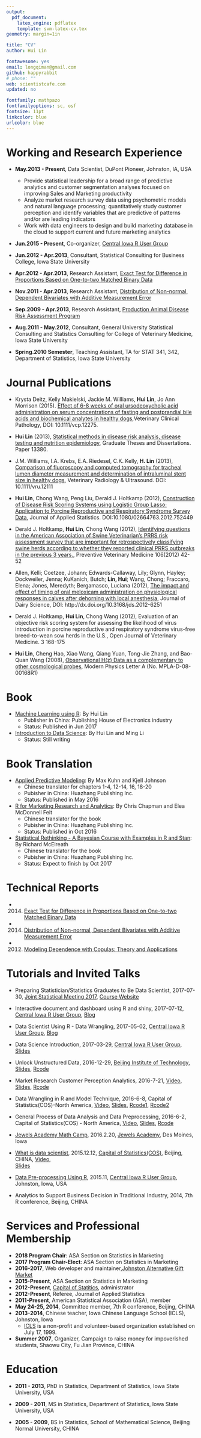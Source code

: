 ```yaml
---
output: 
  pdf_document:
    latex_engine: pdflatex
    template: svm-latex-cv.tex
geometry: margin=1in

title: "CV"
author: Hui Lin

fontawesome: yes
email: longqiman@gmail.com
github: happyrabbit
# phone: ""
web: scientistcafe.com
updated: no

fontfamily: mathpazo
fontfamilyoptions: sc, osf
fontsize: 11pt
linkcolor: blue
urlcolor: blue
---
```



# Working and Research Experience

- **May.2013 - Present**, Data Scientist, DuPont Pioneer, Johnston, IA, USA
    - Provide statistical leadership for a broad range of predictive analytics and customer segmentation analyses focused on improving Sales and Marketing productivity
    - Analyze market research survey data using psychometric models and natural language processing; quantitatively study customer perception and identify variables that are predictive of patterns and/or are leading indicators
    - Work with data engineers to design and build marketing database in the cloud to support current and future marketing analytics

- **Jun.2015 - Present**, Co-organizer, [Central Iowa R User Group](http://www.meetup.com/Central-Iowa-R-User-Group/)

- **Jun.2012 - Apr.2013**, Consultant, Statistical Consulting for Business College, Iowa State University

- **Apr.2012 - Apr.2013**, Research Assistant, [Exact Test for Difference in Proportions Based on One-to-two Matched Binary Data](http://scientistcafe.com/works/MatchedTestDraft.pdf)

- **Nov.2011 - Apr.2013**, Research Assistant, [Distribution of Non-normal, Dependent Bivariates with Additive Measurement Error](http://scientistcafe.com/works/AME_Draft_Hui_Mar20.pdf)

- **Sep.2009 - Apr.2013**, Research Assistant, [Production Animal Disease Risk Assessment Program](http://www.padrap.org/)

- **Aug.2011 - May.2012**, Consultant, General University Statistical Consulting and Statistics Consulting for College of Veterinary Medicine, Iowa State University

- **Spring.2010 Semester**, Teaching Assistant, TA for STAT 341, 342, Department of Statistics, Iowa State University

# Journal Publications

- Krysta Deitz, Kelly Makielski, Jackie M. Williams, **Hui Lin**, Jo Ann Morrison (2015). [Effect of 6-8 weeks of oral ursodeoxycholic acid administration on serum concentrations of fasting and postprandial bile acids and biochemical analytes in healthy dogs](http://www.ncbi.nlm.nih.gov/pubmed/26274488),Veterinary Clinical Pathology, DOI: 10.1111/vcp.12275. 

- **Hui Lin** (2013), [Statistical methods in disease risk analysis, disease testing and nutrition epidemiology](http://lib.dr.iastate.edu/etd/13380), Graduate Theses and Dissertations. Paper 13380. 

- J.M. Williams, I.A. Krebs, E.A. Riedesel, C.K. Kelly,  **H. Lin** (2013), [Comparison of fluoroscopy and computed tomography for tracheal lumen diameter measurement and determination of intraluminal stent size in healthy dogs](http://onlinelibrary.wiley.com/doi/10.1111/vru.12111/full), Veterinary Radiology & Ultrasound. DOI: 10.1111/vru.12111

- **Hui Lin**, Chong Wang, Peng Liu, Derald J. Holtkamp (2012), [Construction of Disease Risk Scoring Systems using Logistic Group Lasso: Application to Porcine Reproductive and Respiratory Syndrome Survey Data](http://www.tandfonline.com/doi/abs/10.1080/02664763.2012.752449), Journal of Applied Statistics. DOI:10.1080/02664763.2012.752449 
   
- Derald J. Holtkamp, **Hui Lin**, Chong Wang (2012), [Identifying questions in the American Association of Swine Veterinarian's PRRS risk assessment survey that are important for retrospectively classifying swine herds according to whether they reported clinical PRRS outbreaks in the previous 3 years.](http://www.ncbi.nlm.nih.gov/pubmed/22475927), Preventive Veterinary Medicine 106(2012) 42-52

- Allen, Kelli; Coetzee, Johann; Edwards-Callaway, Lily; Glynn, Hayley; Dockweiler, Jenna; KuKanich, Butch; **Lin, Hui**; Wang, Chong; Fraccaro, Elena; Jones, Meredyth; Bergamasco, Luciana (2012), [The impact and effect of timing of oral meloxicam administration on physiological responses in calves after dehorning with local anesthesia](http://www.journalofdairyscience.org/article/S0022-0302(13)00403-7/abstract), Journal of Dairy Science, DOI: http://dx.doi.org/10.3168/jds.2012-6251

- Derald J. Holtkamp, **Hui Lin**, Chong Wang (2012), Evaluation of an objective risk scoring system for assessing the likelihood of virus introduction in porcine reproductive and respiratory syndrome virus-free breed-to-wean sow herds in the U.S., Open Journal of Veterinary Medicine. 3 168-175

- **Hui Lin**, Cheng Hao, Xiao Wang, Qiang Yuan, Tong-Jie Zhang, and Bao-Quan Wang (2008), [Observational H(z) Data as a complementary to other cosmological probes](http://www.worldscientific.com/doi/abs/10.1142/S0217732309030217), Modern Physics Letter A (No. MPLA-D-08-00168R1)

# Book 

- [Machine Learning using R](http://scientistcafe.com/book/): By Hui Lin
    - Publisher in China: Publishing House of Electronics industry
    - Status: Published in Jun 2017
    
- [Introduction to Data Science](http://scientistcafe.com/CE_JSM2017/): By Hui Lin and Ming Li
    - Status: Still writing
    
# Book Translation

- [Applied Predictive Modeling](http://appliedpredictivemodeling.com): By Max Kuhn and Kjell Johnson
    - Chinese translator for chapters 1-4, 12-14, 16, 18-20
    - Pubisher in China: Huazhang Publishing Inc.
    - Status: Published in May 2016

- [R for Marketing Research and Analytics](http://r-marketing.r-forge.r-project.org): By Chris Chapman and Elea McDonnell Feit
    - Chinese translator for the book
    - Pubisher in China: Huazhang Publishing Inc.
    - Status: Published in Oct 2016

- [Statistical Rethinking - A Bayesian Course with Examples in R and Stan](http://xcelab.net/rm/statistical-rethinking/): By Richard McElreath
    - Chinese translator for the book
    - Pubisher in China: Huazhang Publishing Inc.
    - Status: Expect to finish by Oct 2017

# Technical Reports

- (2014) [Exact Test for Difference in Proportions Based on One-to-two Matched Binary Data](http://scientistcafe.com/works/MatchedTestDraft.pdf)

- (2014) [Distribution of Non-normal, Dependent Bivariates with Additive Measurement Error](http://scientistcafe.com/works/AME_Draft_Hui_Mar20.pdf)

- (2012) [Modeling Dependence with Copulas: Theory and Applications](http://scientistcafe.com/works/ModelingDependence_with_Copulas_TheoryApplications.pdf)

# Tutorials and Invited Talks

- Preparing Statistician/Statistics Graduates to Be Data Scientist, 2017-07-30,
[Joint Statistical Meeting 2017](https://ww2.amstat.org/meetings/jsm/2017/onlineprogram/ActivityDetails.cfm?SessionID=214069), [Course Website](https://github.com/happyrabbit/CE_JSM2017)

- Interactive document and dashboard using R and shiny, 2017-07-12,
[Central Iowa R User Group](http://www.meetup.com/Central-Iowa-R-User-Group/),
[Blog](http://scientistcafe.com/post/MarkdownReport.html)

- Data Scientist Using R - Data Wrangling, 2017-05-02, [Central Iowa R User Group](http://www.meetup.com/Central-Iowa-R-User-Group/), [Blog](http://scientistcafe.com/2017/04/30/DataWrangling.html)

- Data Science Introduction, 2017-03-29,
[Central Iowa R User Group](http://www.meetup.com/Central-Iowa-R-User-Group/),
[Slides](http://linhui.org/Hui's_files/DataScientist1.html#(1))

- Unlock Unstructured Data, 2016-12-29,
[Beijing Institute of Technology](https://en.wikipedia.org/wiki/Beijing_Institute_of_Technology),
[Slides](http://hui1987.com/Presentations/UnlockUnstrDataMkt.html#(1)), 
[Rcode](https://github.com/happyrabbit/BTI2016_12_29/tree/master/Rcode)

- Market Research Customer Perception Analytics, 2016-7-21, [Video](https://youtu.be/joajST7JByo), [Slides](http://hui1987.com/Presentations/AirlineSurvey_XueQing/AirlineSurveyPerception.html#(1)), [Rcode](http://hui1987.com/Presentations/AirlineSurvey_XueQing/Rcode.R)

- Data Wrangling in R and Model Technique, 2016-6-8, Capital of Statistics(COS)-North America, [Video](https://www.youtube.com/watch?v=fsHgJhOYOTM), [Slides](http://hui1987.com/Presentations/COS_NA2016-6-8/Presentation_2016_6_8.html), [Rcode1](http://hui1987.com/Presentations/COS_NA2016-6-8/Rcode1.R), [Rcode2](http://hui1987.com/Presentations/COS_NA2016-6-8/Rcode2.R)

- General Process of Data Analysis and Data Preprocessing, 2016-6-2, Capital of Statistics(COS) - North America, [Video](https://www.youtube.com/watch?v=N5iWmpTtxTw), [Slides](http://hui1987.com/Presentations/COS_NA2016-6-2/Presentation_2016_6_2.html), [Rcode](http://hui1987.com/Presentations/COS_NA2016-6-2/Rcode.R)

- [Jewels Academy Math Camp](http://scientistcafe.com/Presentations/MathCamp2016_2_20.html), 2016.2.20, [Jewels Academy](http://jewelsacademy.com/home.html), Des Moines, Iowa

- [What is data scientist](http://scientistcafe.com/2015/12/12/WhatIsDataScientist.html), 2015.12.12, [Capital of Statistics(COS)](http://cos.name/2015/12/20151212salon/), Beijing, CHINA, [Video](http://www.xueqing.tv/course/55),  
[Slides](http://hui1987.com/Presentations/WhatIsDataScientistCOS_2015_12_12.html)

- [Data Pre-processing Using R](http://scientistcafe.com/2015/10/28/DataPre-processingUsingR.html), 2015.11, [Central Iowa R User Group](http://www.meetup.com/Central-Iowa-R-User-Group/),  Johnston, Iowa, USA

- Analytics to Support Business Decision in Traditional Industry, 2014, 7th R conference, Beijing, CHINA

# Services and Professional Membership

- **2018 Program Chair**: ASA Section on Statistics in Marketing
- **2017 Program Chair-Elect**: ASA Section on Statistics in Marketing
- **2016-2017**, Web developer and maintainer,[Johnston Alternative Gift Market](http://www.johnstonagm.org) 
- **2015-Present**, ASA Section on Statistics in Marketing
- **2012-Present**, [Capital of Statitics](http://cos.name/), administrator
- **2012-Present**, Referee, Journal of Applied Statistics
- **2011-Present**, American Statistical Association (ASA), member 
- **May 24-25, 2014**, Committee member, 7th R conference, Beijing, CHINA
- **2013-2014**, Chinese teacher, Iowa Chinese Language School (ICLS), Johnston, Iowa 
    - [ICLS](http://www.iowachineseschool.org/) is a non-profit and volunteer-based organization established on July
17, 1999.
- **Summer 2007**, Organizer, Campaign to raise money for impoverished students, Shaowu City, Fu Jian Province, CHINA 

# Education 

- **2011 - 2013**, PhD in Statistics, Department of Statistics, Iowa State University, USA

- **2009 - 2011**, MS in Statistics, Department of Statistics, Iowa State University, USA

- **2005 - 2009**, BS in Statistics, School of Mathematical Science, Beijing Normal University, CHINA

